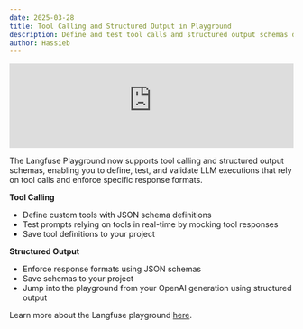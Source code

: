 ```yaml
---
date: 2025-03-28
title: Tool Calling and Structured Output in Playground
description: Define and test tool calls and structured output schemas directly in the Langfuse Playground
author: Hassieb
---
```



<ChangelogHeader />

<iframe
  width="100%"
  className="aspect-[16/9] rounded mt-10"
  src="https://www.youtube-nocookie.com/embed/IkSK5Kz-Pt8?si=ksiM2YzZC84HEJC_"
  title="YouTube video player"
  frameborder="0"
  allow="accelerometer; autoplay; clipboard-write; encrypted-media; gyroscope; picture-in-picture; web-share"
  referrerpolicy="strict-origin-when-cross-origin"
  allowFullScreen
></iframe>

The Langfuse Playground now supports tool calling and structured output schemas, enabling you to define, test, and validate LLM executions that rely on tool calls and enforce specific response formats.

**Tool Calling**

- Define custom tools with JSON schema definitions
- Test prompts relying on tools in real-time by mocking tool responses
- Save tool definitions to your project

**Structured Output**

- Enforce response formats using JSON schemas
- Save schemas to your project
- Jump into the playground from your OpenAI generation using structured output

Learn more about the Langfuse playground [here](/docs/playground).
